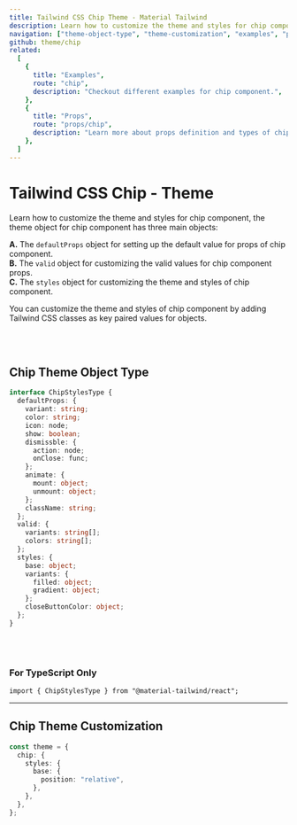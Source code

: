 ```yaml
---
title: Tailwind CSS Chip Theme - Material Tailwind
description: Learn how to customize the theme and styles for chip component.
navigation: ["theme-object-type", "theme-customization", "examples", "props"]
github: theme/chip
related:
  [
    {
      title: "Examples",
      route: "chip",
      description: "Checkout different examples for chip component.",
    },
    {
      title: "Props",
      route: "props/chip",
      description: "Learn more about props definition and types of chip component.",
    },
  ]
---
```


# Tailwind CSS Chip - Theme

Learn how to customize the theme and styles for chip component, the theme object for chip component has three main objects:

**A.** The <Code>defaultProps</Code> object for setting up the default value for props of chip component.<br />
**B.** The <Code>valid</Code> object for customizing the valid values for chip component props.<br />
**C.** The <Code>styles</Code> object for customizing the theme and styles of chip component.<br />

You can customize the theme and styles of chip component by adding Tailwind CSS classes as key paired values for objects.

<br />
<br />

## Chip Theme Object Type

<span id="theme-object-type" className="scroll-mt-48" />

```ts
interface ChipStylesType {
  defaultProps: {
    variant: string;
    color: string;
    icon: node;
    show: boolean;
    dismissble: {
      action: node;
      onClose: func;
    };
    animate: {
      mount: object;
      unmount: object;
    };
    className: string;
  };
  valid: {
    variants: string[];
    colors: string[];
  };
  styles: {
    base: object;
    variants: {
      filled: object;
      gradient: object;
    };
    closeButtonColor: object;
  };
}
```

<br />
<br />

### For TypeScript Only

```tsx
import { ChipStylesType } from "@material-tailwind/react";
```

---

## Chip Theme Customization

<span id="theme-customization" className="scroll-mt-48" />

```ts
const theme = {
  chip: {
    styles: {
      base: {
        position: "relative",
      },
    },
  },
};
```

<span id="examples" className="scroll-mt-48" />
<span id="props" className="scroll-mt-48" />
